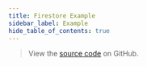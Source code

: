```yaml
---
title: Firestore Example
sidebar_label: Example
hide_table_of_contents: true
---
```


<DartPad branch="dartpad" path="packages/cloud_firestore/cloud_firestore/example" />

> View the [source code](https://github.com/FirebaseExtended/flutterfire/tree/master/packages/cloud_firestore/cloud_firestore/example) on GitHub.